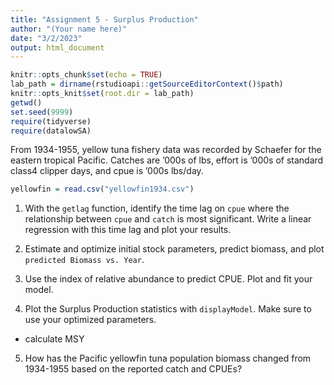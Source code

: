 ```yaml
---
title: "Assignment 5 - Surplus Production"
author: "(Your name here)"
date: "3/2/2023"
output: html_document
---
```


```r
knitr::opts_chunk$set(echo = TRUE)
lab_path = dirname(rstudioapi::getSourceEditorContext()$path)
knitr::opts_knit$set(root.dir = lab_path)
getwd()
set.seed(9999)
require(tidyverse)
require(datalowSA)
```

From 1934-1955, yellow tuna fishery data was recorded by Schaefer for the eastern tropical Pacific. Catches are ’000s of lbs, effort is ’000s of standard class4 clipper days, and cpue is ’000s lbs/day.
```r
yellowfin = read.csv("yellowfin1934.csv")
```

1) With the `getlag` function, identify the time lag on `cpue` where the relationship between `cpue` and `catch` is most significant. Write a linear regression with this time lag and plot your results.


2) Estimate and optimize initial stock parameters, predict biomass, and plot `predicted Biomass vs. Year`.


3) Use the index of relative abundance to predict CPUE. Plot and fit your model. 


4) Plot the Surplus Production statistics with `displayModel`. Make sure to use your optimized parameters.
  - calculate MSY


5) How has the Pacific yellowfin tuna population biomass changed from 1934-1955 based on the reported catch and CPUEs? 
